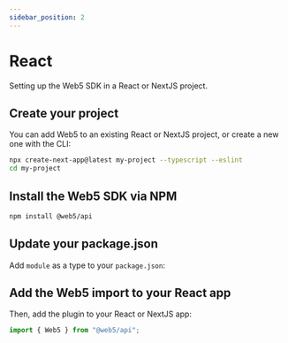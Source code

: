 ```yaml
---
sidebar_position: 2
---
```



# React

Setting up the Web5 SDK in a React or NextJS project.

## Create your project
You can add Web5 to an existing React or NextJS project, or create a new one with the CLI:

```bash
npx create-next-app@latest my-project --typescript --eslint
cd my-project
```

## Install the Web5 SDK via NPM

```bash
npm install @web5/api
```

## Update your package.json

Add `module` as a type to your `package.json`:

<PackageJson />

## Add the Web5 import to your React app
Then, add the plugin to your React or NextJS app:

```js title="src/pages/index.js"
import { Web5 } from "@web5/api";
```